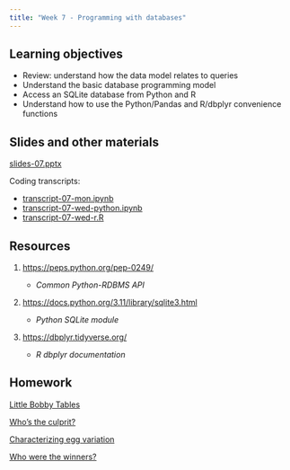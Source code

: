 ```yaml
---
title: "Week 7 - Programming with databases"
---
```


## Learning objectives

-   Review: understand how the data model relates to queries
-   Understand the basic database programming model
-   Access an SQLite database from Python and R
-   Understand how to use the Python/Pandas and R/dbplyr convenience functions

## Slides and other materials

[slides-07.pptx](slides-07.pptx)

Coding transcripts:

-   [transcript-07-mon.ipynb](transcript-07-mon.ipynb)
-   [transcript-07-wed-python.ipynb](transcript-07-wed-python.ipynb)
-   [transcript-07-wed-r.R](transcript-07-wed-r.R)

## Resources

1.  <https://peps.python.org/pep-0249/>

    -   *Common Python-RDBMS API*

2.  <https://docs.python.org/3.11/library/sqlite3.html>

    -   *Python SQLite module*

3.  <https://dbplyr.tidyverse.org/>

    -   *R dbplyr documentation*

## Homework

[Little Bobby Tables](hw-07-1.qmd)

[Who's the culprit?](hw-07-2.qmd)

[Characterizing egg variation](hw-07-3.qmd)

[Who were the winners?](hw-07-4.qmd)

